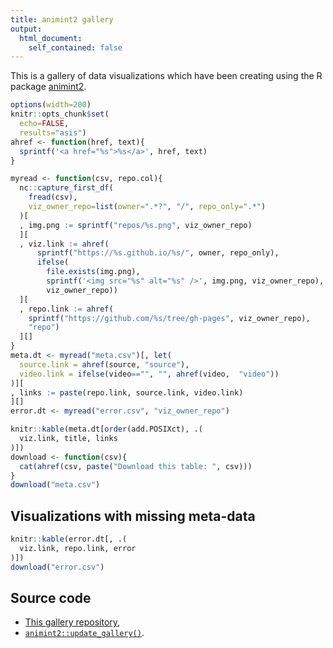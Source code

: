 ```yaml
---
title: animint2 gallery
output:
  html_document:
    self_contained: false
---
```


This is a gallery of data visualizations which have been creating
using the R package [animint2](https://github.com/animint/animint2).

```r
options(width=200)
knitr::opts_chunk$set(
  echo=FALSE,
  results="asis")
ahref <- function(href, text){
  sprintf('<a href="%s">%s</a>', href, text)
}
```

```r
myread <- function(csv, repo.col){
  nc::capture_first_df(
    fread(csv),
    viz_owner_repo=list(owner=".*?", "/", repo_only=".*")
  )[
  , img.png := sprintf("repos/%s.png", viz_owner_repo)
  ][
  , viz.link := ahref(
      sprintf("https://%s.github.io/%s/", owner, repo_only),
      ifelse(
        file.exists(img.png),
        sprintf('<img src="%s" alt="%s" />', img.png, viz_owner_repo),
        viz_owner_repo))
  ][
  , repo.link := ahref(
    sprintf("https://github.com/%s/tree/gh-pages", viz_owner_repo),
    "repo")
  ][]
}
meta.dt <- myread("meta.csv")[, let(
  source.link = ahref(source, "source"),
  video.link = ifelse(video=="", "", ahref(video,  "video"))
)][
, links := paste(repo.link, source.link, video.link)
][]
error.dt <- myread("error.csv", "viz_owner_repo")
```

```r
knitr::kable(meta.dt[order(add.POSIXct), .(
  viz.link, title, links
)])
download <- function(csv){
  cat(ahref(csv, paste("Download this table: ", csv)))
}
download("meta.csv")
```

## Visualizations with missing meta-data

```r
knitr::kable(error.dt[, .(
  viz.link, repo.link, error
)])
download("error.csv")
```

## Source code

* [This gallery repository](https://github.com/animint/gallery/tree/gh-pages),
* [`animint2::update_gallery()`](https://github.com/animint/animint2/blob/master/R/z_pages.R).
